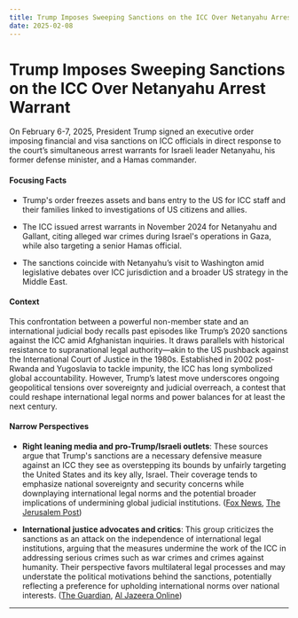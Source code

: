 ```yaml
---
title: Trump Imposes Sweeping Sanctions on the ICC Over Netanyahu Arrest Warrant
date: 2025-02-08
---
```


# Trump Imposes Sweeping Sanctions on the ICC Over Netanyahu Arrest Warrant

On February 6-7, 2025, President Trump signed an executive order imposing financial and visa sanctions on ICC officials in direct response to the court’s simultaneous arrest warrants for Israeli leader Netanyahu, his former defense minister, and a Hamas commander.

#### Focusing Facts

- Trump's order freezes assets and bans entry to the US for ICC staff and their families linked to investigations of US citizens and allies.

- The ICC issued arrest warrants in November 2024 for Netanyahu and Gallant, citing alleged war crimes during Israel's operations in Gaza, while also targeting a senior Hamas official.

- The sanctions coincide with Netanyahu’s visit to Washington amid legislative debates over ICC jurisdiction and a broader US strategy in the Middle East.

#### Context

This confrontation between a powerful non-member state and an international judicial body recalls past episodes like Trump’s 2020 sanctions against the ICC amid Afghanistan inquiries. It draws parallels with historical resistance to supranational legal authority—akin to the US pushback against the International Court of Justice in the 1980s. Established in 2002 post-Rwanda and Yugoslavia to tackle impunity, the ICC has long symbolized global accountability. However, Trump’s latest move underscores ongoing geopolitical tensions over sovereignty and judicial overreach, a contest that could reshape international legal norms and power balances for at least the next century.

#### Narrow Perspectives

- **Right leaning media and pro-Trump/Israeli outlets**: These sources argue that Trump's sanctions are a necessary defensive measure against an ICC they see as overstepping its bounds by unfairly targeting the United States and its key ally, Israel. Their coverage tends to emphasize national sovereignty and security concerns while downplaying international legal norms and the potential broader implications of undermining global judicial institutions. ([Fox News](https://www.foxnews.com/politics/trump-unveils-sanctions-against-international-criminal-court-netanyahu-arrest-warrant), [The Jerusalem Post](https://www.jpost.com/breaking-news/article-841072))

- **International justice advocates and critics**: This group criticizes the sanctions as an attack on the independence of international legal institutions, arguing that the measures undermine the work of the ICC in addressing serious crimes such as war crimes and crimes against humanity. Their perspective favors multilateral legal processes and may understate the political motivations behind the sanctions, potentially reflecting a preference for upholding international norms over national interests. ([The Guardian](https://www.theguardian.com/law/2025/feb/07/international-criminal-court-condemns-trump-sanctions-on-its-staff), [Al Jazeera Online](https://www.aljazeera.com/news/2025/2/7/trump-sanctions-international-criminal-court-over-its-us-israel-probes))

---
